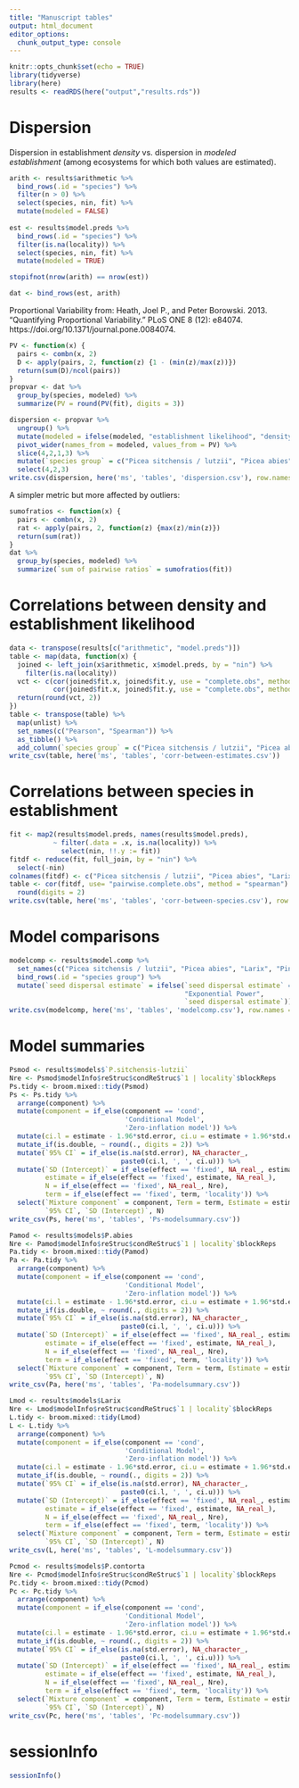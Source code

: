 ```yaml
---
title: "Manuscript tables"
output: html_document
editor_options: 
  chunk_output_type: console
---
```


```r
knitr::opts_chunk$set(echo = TRUE)
library(tidyverse)
library(here)
results <- readRDS(here("output","results.rds"))
```

# Dispersion

Dispersion in establishment *density* vs. dispersion in *modeled establishment* (among ecosystems for which both values are estimated).

```r
arith <- results$arithmetic %>% 
  bind_rows(.id = "species") %>% 
  filter(n > 0) %>% 
  select(species, nin, fit) %>% 
  mutate(modeled = FALSE)
  
est <- results$model.preds %>% 
  bind_rows(.id = "species") %>% 
  filter(is.na(locality)) %>% 
  select(species, nin, fit) %>% 
  mutate(modeled = TRUE)

stopifnot(nrow(arith) == nrow(est))

dat <- bind_rows(est, arith)
```

Proportional Variability from:
Heath, Joel P., and Peter Borowski. 2013. “Quantifying Proportional Variability.” PLoS ONE 8 (12): e84074. https://doi.org/10.1371/journal.pone.0084074.

```r
PV <- function(x) { 
  pairs <- combn(x, 2)
  D <- apply(pairs, 2, function(z) {1 - (min(z)/max(z))})
  return(sum(D)/ncol(pairs))
}
propvar <- dat %>% 
  group_by(species, modeled) %>% 
  summarize(PV = round(PV(fit), digits = 3))
```

```r
dispersion <- propvar %>%
  ungroup() %>% 
  mutate(modeled = ifelse(modeled, "establishment likelihood", "density")) %>% 
  pivot_wider(names_from = modeled, values_from = PV) %>% 
  slice(4,2,1,3) %>% 
  mutate(`species group` = c("Picea sitchensis / lutzii", "Picea abies", "Larix spp.", "Pinus contorta")) %>% 
  select(4,2,3)
write.csv(dispersion, here('ms', 'tables', 'dispersion.csv'), row.names = FALSE)
```

A simpler metric but more affected by outliers:

```r
sumofratios <- function(x) {
  pairs <- combn(x, 2)
  rat <- apply(pairs, 2, function(z) {max(z)/min(z)})
  return(sum(rat))
}
dat %>% 
  group_by(species, modeled) %>% 
  summarize(`sum of pairwise ratios` = sumofratios(fit))
```

# Correlations between density and establishment likelihood

```r
data <- transpose(results[c("arithmetic", "model.preds")])
table <- map(data, function(x) {
  joined <- left_join(x$arithmetic, x$model.preds, by = "nin") %>% 
    filter(is.na(locality)) 
  vct <- c(cor(joined$fit.x, joined$fit.y, use = "complete.obs", method = c("pearson")),
           cor(joined$fit.x, joined$fit.y, use = "complete.obs", method = c("spearman")))
  return(round(vct, 2))
})
table <- transpose(table) %>% 
  map(unlist) %>%
  set_names(c("Pearson", "Spearman")) %>% 
  as_tibble() %>% 
  add_column(`species group` = c("Picea sitchensis / lutzii", "Picea abies", "Larix spp.", "Pinus contorta"), .before = 1) 
write_csv(table, here('ms', 'tables', 'corr-between-estimates.csv'))
```

# Correlations between species in establishment

```r
fit <- map2(results$model.preds, names(results$model.preds),  
           ~ filter(.data = .x, is.na(locality)) %>% 
             select(nin, !!.y := fit))
fitdf <- reduce(fit, full_join, by = "nin") %>% 
  select(-nin)
colnames(fitdf) <- c("Picea sitchensis / lutzii", "Picea abies", "Larix spp.", "Pinus contorta")
table <- cor(fitdf, use= "pairwise.complete.obs", method = "spearman") %>% 
  round(digits = 2)
write.csv(table, here('ms', 'tables', 'corr-between-species.csv'), row.names = TRUE)
```

# Model comparisons

```r
modelcomp <- results$model.comp %>% 
  set_names(c("Picea sitchensis / lutzii", "Picea abies", "Larix", "Pinus contorta")) %>% 
  bind_rows(.id = "species group") %>% 
  mutate(`seed dispersal estimate` = ifelse(`seed dispersal estimate` == "ExP",
                                            "Exponential Power",
                                            `seed dispersal estimate`))
write.csv(modelcomp, here('ms', 'tables', 'modelcomp.csv'), row.names = FALSE)
```

# Model summaries

```r
Psmod <- results$models$`P.sitchensis-lutzii`
Nre <- Psmod$modelInfo$reStruc$condReStruc$`1 | locality`$blockReps
Ps.tidy <- broom.mixed::tidy(Psmod)
Ps <- Ps.tidy %>% 
  arrange(component) %>% 
  mutate(component = if_else(component == 'cond', 
                             'Conditional Model', 
                             'Zero-inflation model')) %>% 
  mutate(ci.l = estimate - 1.96*std.error, ci.u = estimate + 1.96*std.error) %>% 
  mutate_if(is.double, ~ round(., digits = 2)) %>% 
  mutate(`95% CI` = if_else(is.na(std.error), NA_character_, 
                            paste0(ci.l, ', ', ci.u))) %>% 
  mutate(`SD (Intercept)` = if_else(effect == 'fixed', NA_real_, estimate),
         estimate = if_else(effect == 'fixed', estimate, NA_real_),
         N = if_else(effect == 'fixed', NA_real_, Nre),
         term = if_else(effect == 'fixed', term, 'locality')) %>% 
  select(`Mixture component` = component, Term = term, Estimate = estimate, 
         `95% CI`, `SD (Intercept)`, N)
write_csv(Ps, here('ms', 'tables', 'Ps-modelsummary.csv'))

Pamod <- results$models$P.abies
Nre <- Pamod$modelInfo$reStruc$condReStruc$`1 | locality`$blockReps
Pa.tidy <- broom.mixed::tidy(Pamod)
Pa <- Pa.tidy %>% 
  arrange(component) %>% 
  mutate(component = if_else(component == 'cond', 
                             'Conditional Model', 
                             'Zero-inflation model')) %>% 
  mutate(ci.l = estimate - 1.96*std.error, ci.u = estimate + 1.96*std.error) %>% 
  mutate_if(is.double, ~ round(., digits = 2)) %>% 
  mutate(`95% CI` = if_else(is.na(std.error), NA_character_, 
                            paste0(ci.l, ', ', ci.u))) %>% 
  mutate(`SD (Intercept)` = if_else(effect == 'fixed', NA_real_, estimate),
         estimate = if_else(effect == 'fixed', estimate, NA_real_),
         N = if_else(effect == 'fixed', NA_real_, Nre),
         term = if_else(effect == 'fixed', term, 'locality')) %>% 
  select(`Mixture component` = component, Term = term, Estimate = estimate, 
         `95% CI`, `SD (Intercept)`, N)
write_csv(Pa, here('ms', 'tables', 'Pa-modelsummary.csv'))

Lmod <- results$models$Larix
Nre <- Lmod$modelInfo$reStruc$condReStruc$`1 | locality`$blockReps
L.tidy <- broom.mixed::tidy(Lmod)
L <- L.tidy %>% 
  arrange(component) %>% 
  mutate(component = if_else(component == 'cond', 
                             'Conditional Model', 
                             'Zero-inflation model')) %>% 
  mutate(ci.l = estimate - 1.96*std.error, ci.u = estimate + 1.96*std.error) %>% 
  mutate_if(is.double, ~ round(., digits = 2)) %>% 
  mutate(`95% CI` = if_else(is.na(std.error), NA_character_, 
                            paste0(ci.l, ', ', ci.u))) %>% 
  mutate(`SD (Intercept)` = if_else(effect == 'fixed', NA_real_, estimate),
         estimate = if_else(effect == 'fixed', estimate, NA_real_),
         N = if_else(effect == 'fixed', NA_real_, Nre),
         term = if_else(effect == 'fixed', term, 'locality')) %>% 
  select(`Mixture component` = component, Term = term, Estimate = estimate, 
         `95% CI`, `SD (Intercept)`, N)
write_csv(L, here('ms', 'tables', 'L-modelsummary.csv'))

Pcmod <- results$models$P.contorta
Nre <- Pcmod$modelInfo$reStruc$condReStruc$`1 | locality`$blockReps
Pc.tidy <- broom.mixed::tidy(Pcmod)
Pc <- Pc.tidy %>% 
  arrange(component) %>% 
  mutate(component = if_else(component == 'cond', 
                             'Conditional Model', 
                             'Zero-inflation model')) %>% 
  mutate(ci.l = estimate - 1.96*std.error, ci.u = estimate + 1.96*std.error) %>% 
  mutate_if(is.double, ~ round(., digits = 2)) %>% 
  mutate(`95% CI` = if_else(is.na(std.error), NA_character_, 
                            paste0(ci.l, ', ', ci.u))) %>% 
  mutate(`SD (Intercept)` = if_else(effect == 'fixed', NA_real_, estimate),
         estimate = if_else(effect == 'fixed', estimate, NA_real_),
         N = if_else(effect == 'fixed', NA_real_, Nre),
         term = if_else(effect == 'fixed', term, 'locality')) %>% 
  select(`Mixture component` = component, Term = term, Estimate = estimate, 
         `95% CI`, `SD (Intercept)`, N)
write_csv(Pc, here('ms', 'tables', 'Pc-modelsummary.csv'))
```

# sessionInfo 

```r
sessionInfo()
```